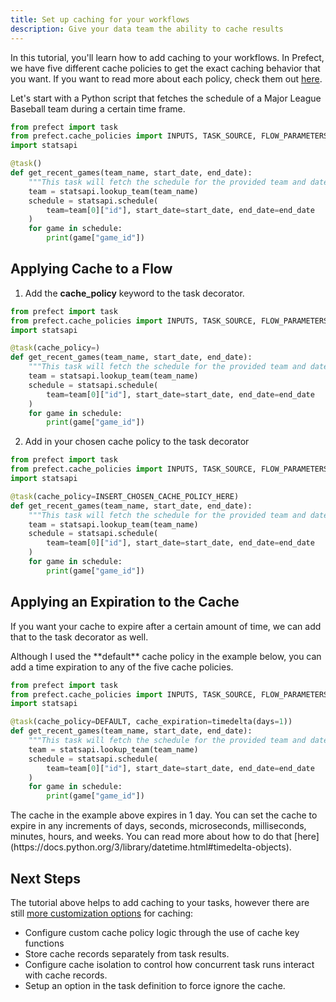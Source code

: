 ```yaml
---
title: Set up caching for your workflows
description: Give your data team the ability to cache results
---
```


In this tutorial, you'll learn how to add caching to your workflows. In Prefect, we have five different cache policies to get the exact caching behavior that you want.  If you want to read more about each policy, check them out [here](/v3/develop/task-caching). 

Let's start with a Python script that fetches the schedule of a Major League Baseball team during a certain time frame.

```python
from prefect import task
from prefect.cache_policies import INPUTS, TASK_SOURCE, FLOW_PARAMETERS, NONE
import statsapi

@task()
def get_recent_games(team_name, start_date, end_date):
    """This task will fetch the schedule for the provided team and date range and return the game ids."""
    team = statsapi.lookup_team(team_name)
    schedule = statsapi.schedule(
        team=team[0]["id"], start_date=start_date, end_date=end_date
    )
    for game in schedule:
        print(game["game_id"])
```

## Applying Cache to a Flow

1. Add the **cache_policy** keyword to the task decorator.

```python 
from prefect import task
from prefect.cache_policies import INPUTS, TASK_SOURCE, FLOW_PARAMETERS, NONE
import statsapi

@task(cache_policy=)
def get_recent_games(team_name, start_date, end_date):
    """This task will fetch the schedule for the provided team and date range and return the game ids."""
    team = statsapi.lookup_team(team_name)
    schedule = statsapi.schedule(
        team=team[0]["id"], start_date=start_date, end_date=end_date
    )
    for game in schedule:
        print(game["game_id"])
```

2. Add in your chosen cache policy to the task decorator

```python 
from prefect import task
from prefect.cache_policies import INPUTS, TASK_SOURCE, FLOW_PARAMETERS, NONE
import statsapi

@task(cache_policy=INSERT_CHOSEN_CACHE_POLICY_HERE)
def get_recent_games(team_name, start_date, end_date):
    """This task will fetch the schedule for the provided team and date range and return the game ids."""
    team = statsapi.lookup_team(team_name)
    schedule = statsapi.schedule(
        team=team[0]["id"], start_date=start_date, end_date=end_date
    )
    for game in schedule:
        print(game["game_id"])
```

## Applying an Expiration to the Cache 

If you want your cache to expire after a certain amount of time, we can add that to the task decorator as well. 

<Note>
Although I used the **default** cache policy in the example below, you can add a time expiration to any of the five cache policies.
</Note>

```python 
from prefect import task
from prefect.cache_policies import INPUTS, TASK_SOURCE, FLOW_PARAMETERS, NONE
import statsapi

@task(cache_policy=DEFAULT, cache_expiration=timedelta(days=1))
def get_recent_games(team_name, start_date, end_date):
    """This task will fetch the schedule for the provided team and date range and return the game ids."""
    team = statsapi.lookup_team(team_name)
    schedule = statsapi.schedule(
        team=team[0]["id"], start_date=start_date, end_date=end_date
    )
    for game in schedule:
        print(game["game_id"])
```

<Tip>
    The cache in the example above expires in 1 day. You can set the cache to expire in any increments of days, seconds, microseconds, milliseconds, minutes, hours, and weeks. You can read more about how to do that [here](https://docs.python.org/3/library/datetime.html#timedelta-objects).
</Tip>

## Next Steps

The tutorial above helps to add caching to your tasks, however there are still [more customization options](/v3/develop/task-caching) for caching:

- Configure custom cache policy logic through the use of cache key functions
- Store cache records separately from task results.
- Configure cache isolation to control how concurrent task runs interact with cache records.
- Setup an option in the task definition to force ignore the cache.